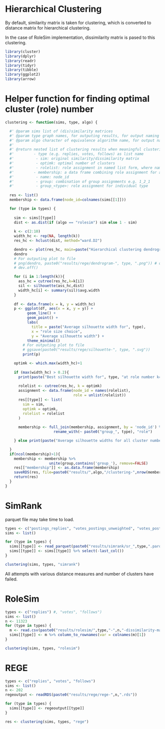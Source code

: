 # Hierarchical Clustering

By default, similarity matrix is taken for clustering, which is converted to distance matrix for hierarchical clustering.

In the case of RoleSim implementation, dissimilarity matrix is pased to this clustering.

```r
library(cluster)
library(dplyr)
library(readr)
library(tidyr)
library(tibble)
library(ggplot2)
library(arrow)
```

# Helper function for finding optimal cluster (role) number

```r
clustering <- function(sims, type, algo) {

  #' @param sims list of (dis)similarity matrices
  #' @param type graph names, for outputing results, for output naming purpose
  #' @param algo character of equivalence algorithm name, for output naming purpose
  #' 
  #' @return nested list of clustering results when meaningful clustering is obtained
  #'         - type (e.g. replies, votes, follows) as list name
  #'          - sim: original similarity/dissimilarity matrix
  #'          - optimk: optimal number of clusters
  #'          - rolelist: role assignment in named list form, where names are node_id and values are role assignment
  #'         - membership: a data frame combining role assignment for all types
  #'          - name: node_id
  #'          - group: combination of group assignments e.g. 1_2_1
  #'          - group_<type>: role assignment for individual type
  
  res <- list()
  membership <- data.frame(node_id=colnames(sims[[1]]))

  for (type in types) {
    
    sim <- sims[[type]]
    dist <- as.dist(if (algo == "rolesim") sim else 1 - sim)
    
    k <- c(2:10)
    width_hc <- rep(NA, length(k))
    res_hc <- hclust(dist, method="ward.D2")

    dendro <- plot(res_hc, main=paste("Hierarchical clustering dendrogram for", type), xlab="nodes", cex=0.5)
    dendro
    # For outputing plot to file
    # png(dendro, paste0("results/rege/dendrogram-", type, ".png")) # output plot to file
    # dev.off()

    for (i in 1:length(k)){
      ass_hc = cutree(res_hc,k=k[i])
      sil <- silhouette(ass_hc,dist)
      width_hc[i] <- summary(sil)$avg.width
    }
      
    df <- data.frame(x = k, y = width_hc)
    p <- ggplot(df, aes(x = x, y = y)) +
          geom_line() +
          geom_point() +
          labs(
            title = paste("Average silhouette width for", type),
            x = "role size choice",
            y = "Average silhouette width") +
          theme_minimal()
        # For outputing plot to file  
        # ggsave(paste0("results/rege/silhouette-", type, ".svg"))
        print(p)

    optimk <- which.max(width_hc)+1
    
    if (max(width_hc) > 0.2){
      print(paste("Best silhouette width for", type, "at role number k=", optimk))
      
      rolelist <- cutree(res_hc, k = optimk)
      assignment <- data.frame(node_id = names(rolelist),
                               role = unlist(rolelist))
      res[[type]] <- list(
        sim = sim,
        optimk = optimk,
        rolelist = rolelist
      )
    
      membership <- full_join(membership, assignment, by = 'node_id') %>%
                      rename_with(~ paste0("group_", type), "role")

    } else print(paste("Average silhouette widths for all cluster numbers are too low. No meaningful clustering result for", type))

  }
  if(ncol(membership)>1){
    membership <- membership %>% 
                    unite(group,contains('group_'), remove=FALSE)
    res[["membership"]] <- as.data.frame(membership)
    saveRDS(res, file=paste0("results/",algo,"/clustering-",nrow(membership),".rds"))
    return(res)
  }
}
```

# SimRank

parquet file may take time to load.

```r
types <- c("postings_replies", "votes_postings_unweighted", "votes_postings")
sims <- list()

for (type in types) {
  sims[[type]] <- read_parquet(paste0("results/simrank/sr_",type,".parquet"))
  sims[[type]] <- sims[[type]] %>% select(-last_col())
}

clustering(sims, types, "simrank")	
```

All attempts with various distance measures and number of clusters have failed.

# RoleSim

```r
types <- c("replies") #, "votes", "follows")
sims <- list()
n <- 11323
for (type in types) {
  m <- read.csv(paste0("results/rolesim/",type,"-",n,"-dissimilarity-matrix.csv")) 
  sims[[type]] <- m %>% column_to_rownames(var = colnames(m)[1])
}

clustering(sims, types, "rolesim")
```

# REGE
```r
types <- c("replies", "votes", "follows")
sims <- list()
n <- 202
regeoutput <- readRDS(paste0("results/rege/rege-",n,".rds"))

for (type in types) {
  sims[[type]] <- regeoutput[[type]]
}

res <- clustering(sims, types, "rege")	
```

